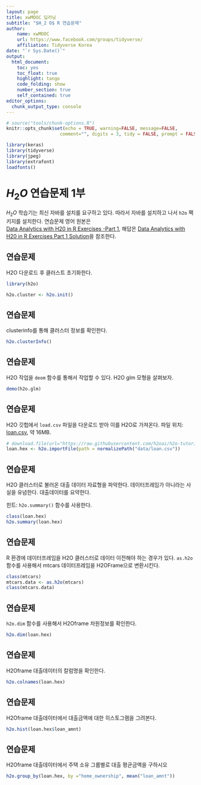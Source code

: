 ```yaml
---
layout: page
title: xwMOOC 딥러닝
subtitle: "$H_2 O$ R 연습문제"
author:
    name: xwMOOC
    url: https://www.facebook.com/groups/tidyverse/
    affiliation: Tidyverse Korea
date: "`r Sys.Date()`"
output:
  html_document: 
    toc: yes
    toc_float: true
    highlight: tango
    code_folding: show
    number_section: true
    self_contained: true
editor_options: 
  chunk_output_type: console
---
```



``` r
# source("tools/chunk-options.R")
knitr::opts_chunk$set(echo = TRUE, warning=FALSE, message=FALSE,
                    comment="", digits = 3, tidy = FALSE, prompt = FALSE, fig.align = 'center')

library(keras)
library(tidyverse)
library(jpeg)
library(extrafont)
loadfonts()
```

# $H_2 O$ 연습문제 1부 {#h2o-exercise-part-1}

$H_2 O$ 학습기는 최신 자바를 설치를 요구하고 있다. 따라서 자바를 설치하고 나서 
`h2o` 팩키지를 설치한다. 연습문제 영어 원본은  
[Data Analytics with H20 in R Exercises -Part 1](http://www.r-exercises.com/2017/09/22/big-data-analytics-with-h20-in-r-exercises-part-1/),
해답은 [Data Analytics with H20 in R Exercises Part 1 Solution](http://www.r-exercises.com/2017/09/22/big-data-analytics-with-h20-in-r-exercises-part-1-solution/)을 참조한다.


## 연습문제  {#h2o-exercise-part-1-ex01}

 H2O 다운로드 후 클러스트 초기화한다.

``` r
library(h2o)

h2o.cluster <- h2o.init()
```

## 연습문제 {#h2o-exercise-part-1-ex02}

clusterinfo를 통해 클러스터 정보를 확인한다.

``` r
h2o.clusterInfo()
```

## 연습문제  {#h2o-exercise-part-1-ex03}

H2O 작업을 `deom` 함수를 통해서 작업할 수 있다. H2O glm 모형을 살펴보자.

``` r
demo(h2o.glm)
```

## 연습문제 {#h2o-exercise-part-1-ex04}

H2O 깃헙에서 `load.csv` 파일을 다운로드 받아 이를 H2O로 가져온다.
파일 위치: [loan.csv](https://raw.githubusercontent.com/h2oai/h2o-tutorials/master/training/data/loan.csv), 약 16MB.

``` r
# download.file(url="https://raw.githubusercontent.com/h2oai/h2o-tutorials/master/training/data/loan.csv", destfile = "data/loan.csv")
loan.hex <- h2o.importFile(path = normalizePath("data/loan.csv"))
```

## 연습문제 {#h2o-exercise-part-1-ex05}

H2O 클러스터로 불러온 대출 데이터 자료형을 파악한다. 데이터프레임가 아니라는 사실을 유념한다. 대출데이터를 요약한다.


힌트: `h2o.summary()` 함수를 사용한다.

``` r
class(loan.hex)
h2o.summary(loan.hex)
```


## 연습문제 {#h2o-exercise-part-1-ex06}

R 환경에 데이터프레임을 H2O 클러스터로 데이터 이전해야 하는 경우가 있다. `as.h2o` 함수를 사용해서 mtcars 데이터프레임을 H2OFrame으로 변환시킨다.

``` r
class(mtcars)
mtcars.data <- as.h2o(mtcars)
class(mtcars.data)
```


## 연습문제 {#h2o-exercise-part-1-ex07}

`h2o.dim` 함수를 사용해서 H2Oframe 차원정보를 확인한다.

``` r
h2o.dim(loan.hex)
```

## 연습문제 {#h2o-exercise-part-1-ex08}

H2Oframe 대출데이터의 칼럼명을 확인한다.

``` r
h2o.colnames(loan.hex)
```

## 연습문제 {#h2o-exercise-part-1-ex09}

H2Oframe 대출데이터에서 대출금액에 대한 히스토그램을 그려본다.

``` r
h2o.hist(loan.hex$loan_amnt)
```

## 연습문제 {#h2o-exercise-part-1-ex10}

H2Oframe 대출데이터에서 주택 소유 그룹별로 대출 평균금액을 구하시오

``` r
h2o.group_by(loan.hex, by ="home_ownership", mean("loan_amnt"))
```
  
